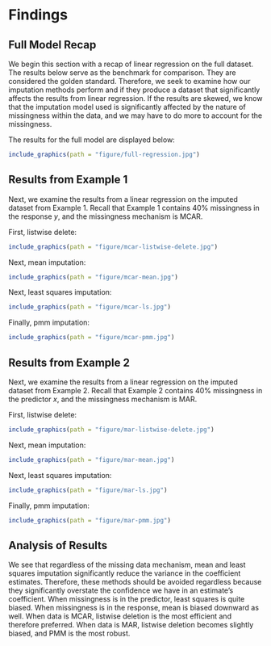 # Findings {.unnumbered}

## Full Model Recap {.unnumbered}

We begin this section with a recap of linear regression on the full dataset. The results below serve as the benchmark for comparison. They are considered the golden standard. Therefore, we seek to examine how our imputation methods perform and if they produce a dataset that significantly affects the results from linear regression. If the results are skewed, we know that the imputation model used is significantly affected by the nature of missingness within the data, and we may have to do more to account for the missingness.

The results for the full model are displayed below:

```r
include_graphics(path = "figure/full-regression.jpg")
```

## Results from Example 1  {.unnumbered}
 
Next, we examine the results from a linear regression on the imputed dataset from Example 1. Recall that Example 1 contains 40% missingness in the response $y$, and the missingness mechanism is MCAR.

First, listwise delete:

```r
include_graphics(path = "figure/mcar-listwise-delete.jpg")
```

Next, mean imputation:

```r
include_graphics(path = "figure/mcar-mean.jpg")
```

Next, least squares imputation:

```r
include_graphics(path = "figure/mcar-ls.jpg")
```

Finally, pmm imputation:

```r
include_graphics(path = "figure/mcar-pmm.jpg")
```

## Results from Example 2  {.unnumbered}

Next, we examine the results from a linear regression on the imputed dataset from Example 2. Recall that Example 2 contains 40% missingness in the predictor $x$, and the missingness mechanism is MAR.

First, listwise delete:

```r
include_graphics(path = "figure/mar-listwise-delete.jpg")
```

Next, mean imputation:

```r
include_graphics(path = "figure/mar-mean.jpg")
```

Next, least squares imputation:

```r
include_graphics(path = "figure/mar-ls.jpg")
```

Finally, pmm imputation:

```r
include_graphics(path = "figure/mar-pmm.jpg")
```

## Analysis of Results {.unnumbered}

We see that regardless of the missing data mechanism, mean and least squares imputation significantly reduce the variance in the coefficient estimates. Therefore, these methods should be avoided regardless because they significantly overstate the confidence we have in an estimate's coefficient. When missingness is in the predictor, least squares is quite biased. When missingness is in the response, mean is biased downward as well. When data is MCAR, listwise deletion is the most efficient and therefore preferred. When data is MAR, listwise deletion becomes slightly biased, and PMM is the most robust.
